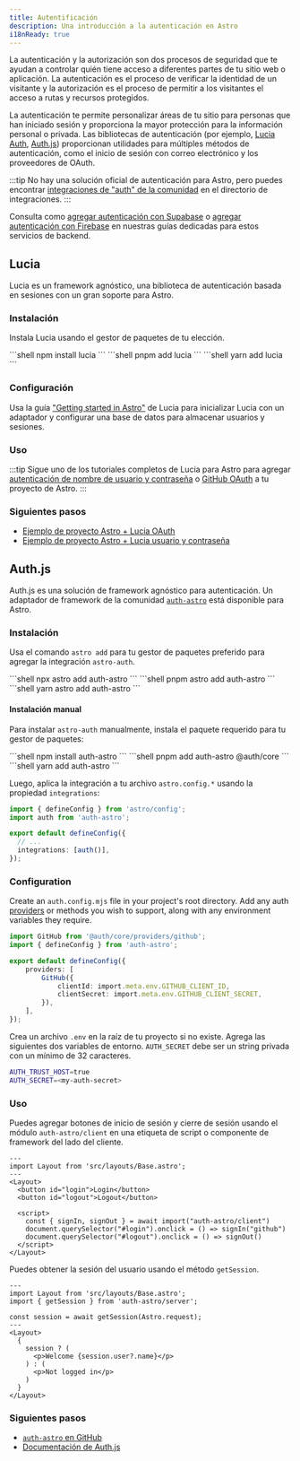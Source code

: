 ```yaml
---
title: Autentificación
description: Una introducción a la autenticación en Astro
i18nReady: true
---
```



La autenticación y la autorización son dos procesos de seguridad que te ayudan a controlar quién tiene acceso a diferentes partes de tu sitio web o aplicación. La autenticación es el proceso de verificar la identidad de un visitante y la autorización es el proceso de permitir a los visitantes el acceso a rutas y recursos protegidos.

La autenticación te permite personalizar áreas de tu sitio para personas que han iniciado sesión y proporciona la mayor protección para la información personal o privada. Las bibliotecas de autenticación (por ejemplo, [Lucia Auth](https://lucia-auth.com/), [Auth.js](https://authjs.dev/)) proporcionan utilidades para múltiples métodos de autenticación, como el inicio de sesión con correo electrónico y los proveedores de OAuth.

:::tip
No hay una solución oficial de autenticación para Astro, pero puedes encontrar [integraciones de "auth" de la comunidad](https://astro.build/integrations/?search=auth) en el directorio de integraciones.
:::

<ReadMore>Consulta como [agregar autenticación con Supabase](/es/guides/backend/supabase/#agregar-autenticación-con-supabase) o [agregar autenticación con Firebase](/es/guides/backend/google-firebase/#agregar-autenticación-con-firebase) en nuestras guías dedicadas para estos servicios de backend.</ReadMore>

## Lucia

Lucia es un framework agnóstico, una biblioteca de autenticación basada en sesiones con un gran soporte para Astro.

### Instalación

Instala Lucia usando el gestor de paquetes de tu elección.

<PackageManagerTabs>
  <Fragment slot="npm">
  ```shell
  npm install lucia
  ```
  </Fragment>
  <Fragment slot="pnpm">
  ```shell
  pnpm add lucia
  ```
  </Fragment>
  <Fragment slot="yarn">
  ```shell
  yarn add lucia
  ```
  </Fragment>
</PackageManagerTabs>

### Configuración

Usa la guía ["Getting started in Astro"](https://lucia-auth.com/getting-started/astro) de Lucia para inicializar Lucia con un adaptador y configurar una base de datos para almacenar usuarios y sesiones.

### Uso

:::tip
Sigue uno de los tutoriales completos de Lucia para Astro para agregar [autenticación de nombre de usuario y contraseña](https://lucia-auth.com/tutorials/username-and-password/astro) o [GitHub OAuth](https://lucia-auth.com/tutorials/username-and-password/astro) a tu proyecto de Astro.
:::

### Siguientes pasos

- [Ejemplo de proyecto Astro + Lucia OAuth](https://github.com/lucia-auth/examples/tree/main/astro/github-oauth)
- [Ejemplo de proyecto Astro + Lucia usuario y contraseña](https://github.com/lucia-auth/examples/tree/main/astro/username-and-password)

## Auth.js

Auth.js es una solución de framework agnóstico para autenticación. Un adaptador de framework de la comunidad [`auth-astro`](https://www.npmjs.com/package/auth-astro) está disponible para Astro.

### Instalación

Usa el comando `astro add` para tu gestor de paquetes preferido para agregar la integración `astro-auth`.

<PackageManagerTabs>
  <Fragment slot="npm">
  ```shell
  npx astro add auth-astro
  ```
  </Fragment>
  <Fragment slot="pnpm">
  ```shell
  pnpm astro add auth-astro
  ```
  </Fragment>
  <Fragment slot="yarn">
  ```shell
  yarn astro add auth-astro
  ```
  </Fragment>
</PackageManagerTabs>

#### Instalación manual

Para instalar `astro-auth` manualmente, instala el paquete requerido para tu gestor de paquetes:

<PackageManagerTabs>
  <Fragment slot="npm">
  ```shell
  npm install auth-astro
  ```
  </Fragment>
  <Fragment slot="pnpm">
  ```shell
  pnpm add auth-astro @auth/core
  ```
  </Fragment>
  <Fragment slot="yarn">
  ```shell
  yarn add auth-astro
  ```
  </Fragment>
</PackageManagerTabs>

Luego, aplica la integración a tu archivo `astro.config.*` usando la propiedad `integrations`:

```ts title="astro.config.mjs" ins={2,6}
import { defineConfig } from 'astro/config';
import auth from 'auth-astro';

export default defineConfig({
  // ...
  integrations: [auth()],
});
```

### Configuration

Create an `auth.config.mjs` file in your project's root directory. Add any auth [providers](https://authjs.dev/getting-started/providers) or methods you wish to support, along with any environment variables they require.

```ts title="auth.config.mjs"
import GitHub from '@auth/core/providers/github';
import { defineConfig } from 'auth-astro';

export default defineConfig({
	providers: [
		GitHub({
			clientId: import.meta.env.GITHUB_CLIENT_ID,
			clientSecret: import.meta.env.GITHUB_CLIENT_SECRET,
		}),
	],
});
```

Crea un archivo `.env` en la raíz de tu proyecto si no existe. Agrega las siguientes dos variables de entorno. `AUTH_SECRET` debe ser un string privada con un mínimo de 32 caracteres.

```sh title=".env"
AUTH_TRUST_HOST=true
AUTH_SECRET=<my-auth-secret>
```

### Uso

Puedes agregar botones de inicio de sesión y cierre de sesión usando el módulo `auth-astro/client` en una etiqueta de script o componente de framework del lado del cliente.

```astro title="src/pages/index.astro" {9}
---
import Layout from 'src/layouts/Base.astro';
---
<Layout>
  <button id="login">Login</button>
  <button id="logout">Logout</button>

  <script>
    const { signIn, signOut } = await import("auth-astro/client")
    document.querySelector("#login").onclick = () => signIn("github")
    document.querySelector("#logout").onclick = () => signOut()
  </script>
</Layout>
```

Puedes obtener la sesión del usuario usando el método `getSession`.

```astro title="src/pages/index.astro" {3,5}
---
import Layout from 'src/layouts/Base.astro';
import { getSession } from 'auth-astro/server';

const session = await getSession(Astro.request);
---
<Layout>
  {
    session ? (
      <p>Welcome {session.user?.name}</p>
    ) : (
      <p>Not logged in</p>
    )
  }
</Layout>
```

### Siguientes pasos

- [`auth-astro` en GitHub](https://github.com/nowaythatworked/auth-astro?tab=readme-ov-file#auth-astro)
- [Documentación de Auth.js](https://authjs.dev/)

